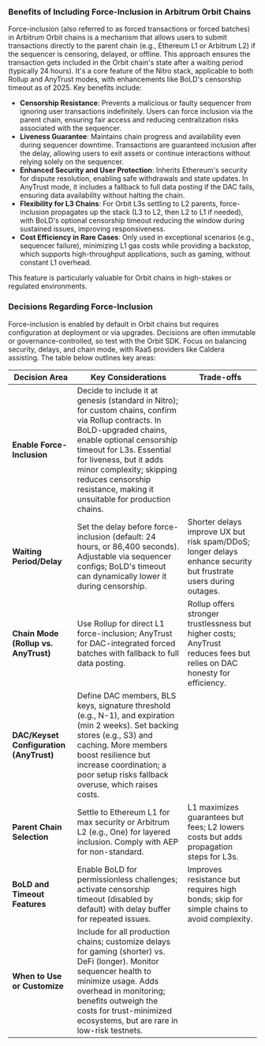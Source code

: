 ### Benefits of Including Force-Inclusion in Arbitrum Orbit Chains

Force-inclusion (also referred to as forced transactions or forced batches) in Arbitrum Orbit chains is a mechanism that allows users to submit transactions directly to the parent chain (e.g., Ethereum L1 or Arbitrum L2) if the sequencer is censoring, delayed, or offline. This approach ensures the transaction gets included in the Orbit chain's state after a waiting period (typically 24 hours). It's a core feature of the Nitro stack, applicable to both Rollup and AnyTrust modes, with enhancements like BoLD's censorship timeout as of 2025. Key benefits include:

- **Censorship Resistance**: Prevents a malicious or faulty sequencer from ignoring user transactions indefinitely. Users can force inclusion via the parent chain, ensuring fair access and reducing centralization risks associated with the sequencer.
- **Liveness Guarantee**: Maintains chain progress and availability even during sequencer downtime. Transactions are guaranteed inclusion after the delay, allowing users to exit assets or continue interactions without relying solely on the sequencer.
- **Enhanced Security and User Protection**: Inherits Ethereum's security for dispute resolution, enabling safe withdrawals and state updates. In AnyTrust mode, it includes a fallback to full data posting if the DAC fails, ensuring data availability without halting the chain.
- **Flexibility for L3 Chains**: For Orbit L3s settling to L2 parents, force-inclusion propagates up the stack (L3 to L2, then L2 to L1 if needed), with BoLD's optional censorship timeout reducing the window during sustained issues, improving responsiveness.
- **Cost Efficiency in Rare Cases**: Only used in exceptional scenarios (e.g., sequencer failure), minimizing L1 gas costs while providing a backstop, which supports high-throughput applications, such as gaming, without constant L1 overhead.

This feature is particularly valuable for Orbit chains in high-stakes or regulated environments.

### Decisions Regarding Force-Inclusion

Force-inclusion is enabled by default in Orbit chains but requires configuration at deployment or via upgrades. Decisions are often immutable or governance-controlled, so test with the Orbit SDK. Focus on balancing security, delays, and chain mode, with RaaS providers like Caldera assisting. The table below outlines key areas:

| Decision Area                           | Key Considerations                                                                                                                                                                                                                                                                                                   | Trade-offs                                                                                                             |
| --------------------------------------- | -------------------------------------------------------------------------------------------------------------------------------------------------------------------------------------------------------------------------------------------------------------------------------------------------------------------- | ---------------------------------------------------------------------------------------------------------------------- |
| **Enable Force-Inclusion**              | Decide to include it at genesis (standard in Nitro); for custom chains, confirm via Rollup contracts. In BoLD-upgraded chains, enable optional censorship timeout for L3s. Essential for liveness, but it adds minor complexity; skipping reduces censorship resistance, making it unsuitable for production chains. |
| **Waiting Period/Delay**                | Set the delay before force-inclusion (default: 24 hours, or 86,400 seconds). Adjustable via sequencer configs; BoLD's timeout can dynamically lower it during censorship.                                                                                                                                            | Shorter delays improve UX but risk spam/DDoS; longer delays enhance security but frustrate users during outages.       |
| **Chain Mode (Rollup vs. AnyTrust)**    | Use Rollup for direct L1 force-inclusion; AnyTrust for DAC-integrated forced batches with fallback to full data posting.                                                                                                                                                                                             | Rollup offers stronger trustlessness but higher costs; AnyTrust reduces fees but relies on DAC honesty for efficiency. |
| **DAC/Keyset Configuration (AnyTrust)** | Define DAC members, BLS keys, signature threshold (e.g., N-1), and expiration (min 2 weeks). Set backing stores (e.g., S3) and caching. More members boost resilience but increase coordination; a poor setup risks fallback overuse, which raises costs.                                                            |
| **Parent Chain Selection**              | Settle to Ethereum L1 for max security or Arbitrum L2 (e.g., One) for layered inclusion. Comply with AEP for non-standard.                                                                                                                                                                                           | L1 maximizes guarantees but fees; L2 lowers costs but adds propagation steps for L3s.                                  |
| **BoLD and Timeout Features**           | Enable BoLD for permissionless challenges; activate censorship timeout (disabled by default) with delay buffer for repeated issues.                                                                                                                                                                                  | Improves resistance but requires high bonds; skip for simple chains to avoid complexity.                               |
| **When to Use or Customize**            | Include for all production chains; customize delays for gaming (shorter) vs. DeFi (longer). Monitor sequencer health to minimize usage. Adds overhead in monitoring; benefits outweigh the costs for trust-minimized ecosystems, but are rare in low-risk testnets.                                                  |
